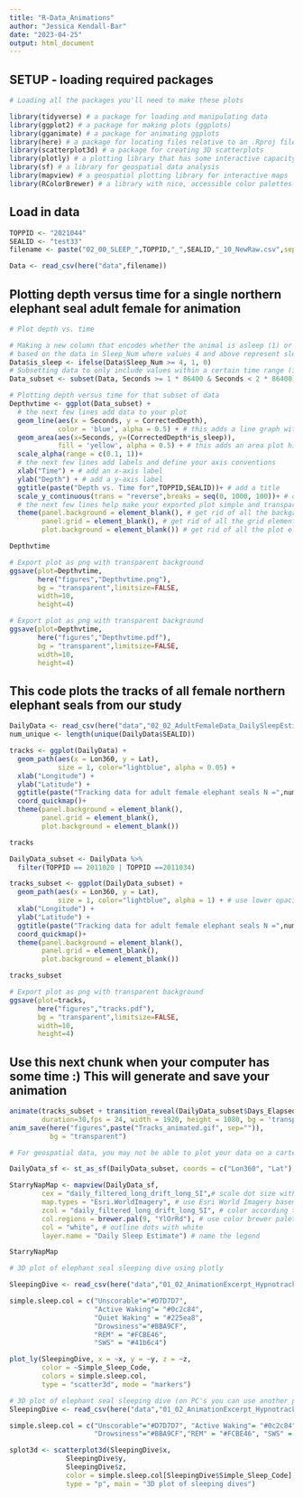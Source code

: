 ```yaml
---
title: "R-Data_Animations"
author: "Jessica Kendall-Bar"
date: "2023-04-25"
output: html_document
---
```


## SETUP - loading required packages

```r
# Loading all the packages you'll need to make these plots

library(tidyverse) # a package for loading and manipulating data
library(ggplot2) # a package for making plots (ggplots)
library(gganimate) # a package for animating ggplots
library(here) # a package for locating files relative to an .Rproj file
library(scatterplot3d) # a package for creating 3D scatterplots
library(plotly) # a plotting library that has some interactive capacity!
library(sf) # a library for geospatial data analysis
library(mapview) # a geospatial plotting library for interactive maps
library(RColorBrewer) # a library with nice, accessible color palettes

```

## Load in data

```r
TOPPID <- "2021044"
SEALID <- "test33"
filename <- paste("02_00_SLEEP_",TOPPID,"_",SEALID,"_10_NewRaw.csv",sep="")

Data <- read_csv(here("data",filename))
```

## Plotting depth versus time for a single northern elephant seal adult female for animation

```r
# Plot depth vs. time

# Making a new column that encodes whether the animal is asleep (1) or not (0) 
# based on the data in Sleep_Num where values 4 and above represent sleep.
Data$is_sleep <- ifelse(Data$Sleep_Num >= 4, 1, 0)
# Subsetting data to only include values within a certain time range (in seconds)
Data_subset <- subset(Data, Seconds >= 1 * 86400 & Seconds < 2 * 86400)

# Plotting depth versus time for that subset of data
Depthvtime <- ggplot(Data_subset) +
  # the next few lines add data to your plot
  geom_line(aes(x = Seconds, y = CorrectedDepth),
            color = 'blue', alpha = 0.5) + # this adds a line graph with depth v time
  geom_area(aes(x=Seconds, y=(CorrectedDepth*is_sleep)),
            fill = 'yellow', alpha = 0.5) + # this adds an area plot highlighting sleep
  scale_alpha(range = c(0.1, 1))+
  # the next few lines add labels and define your axis conventions
  xlab("Time") + # add an x-axis label
  ylab("Depth") + # add a y-axis label
  ggtitle(paste("Depth vs. Time for",TOPPID,SEALID))+ # add a title
  scale_y_continuous(trans = "reverse",breaks = seq(0, 1000, 100))+ # define y axis label breaks
  # the next few lines help make your exported plot simple and transparent
  theme(panel.background = element_blank(), # get rid of all the background elements
        panel.grid = element_blank(), # get rid of all the grid elements
        plot.background = element_blank()) # get rid of all the plot elements 

Depthvtime

# Export plot as png with transparent background
ggsave(plot=Depthvtime, 
       here("figures","Depthvtime.png"), 
       bg = "transparent",limitsize=FALSE,
       width=10,
       height=4)

# Export plot as png with transparent background
ggsave(plot=Depthvtime, 
       here("figures","Depthvtime.pdf"), 
       bg = "transparent",limitsize=FALSE,
       width=10,
       height=4)
```

## This code plots the tracks of all female northern elephant seals from our study

```r

DailyData <- read_csv(here("data","02_02_AdultFemaleData_DailySleepEstimates_wide_goodtracks.csv"))
num_unique <- length(unique(DailyData$SEALID))

tracks <- ggplot(DailyData) +
  geom_path(aes(x = Lon360, y = Lat),
            size = 1, color="lightblue", alpha = 0.05) +
  xlab("Longitude") +
  ylab("Latitude") +
  ggtitle(paste("Tracking data for adult female elephant seals N =",num_unique))+
  coord_quickmap()+
  theme(panel.background = element_blank(),
        panel.grid = element_blank(),
        plot.background = element_blank())

tracks

DailyData_subset <- DailyData %>% 
  filter(TOPPID == 2011020 | TOPPID ==2011034)

tracks_subset <- ggplot(DailyData_subset) +
  geom_path(aes(x = Lon360, y = Lat),
            size = 1, color="lightblue", alpha = 1) + # use lower opacity for multiple tracks
  xlab("Longitude") +
  ylab("Latitude") +
  ggtitle(paste("Tracking data for adult female elephant seals N =",num_unique))+
  coord_quickmap()+
  theme(panel.background = element_blank(),
        panel.grid = element_blank(),
        plot.background = element_blank())

tracks_subset

# Export plot as png with transparent background
ggsave(plot=tracks, 
       here("figures","tracks.pdf"), 
       bg = "transparent",limitsize=FALSE,
       width=10,
       height=4)
```

## Use this next chunk when your computer has some time :) This will generate and save your animation

```r
animate(tracks_subset + transition_reveal(DailyData_subset$Days_Elapsed),
        duration=30,fps = 24, width = 1920, height = 1080, bg = 'transparent')
anim_save(here("figures",paste("Tracks_animated.gif", sep="")),
          bg = "transparent")
```
```r

# For geospatial data, you may not be able to plot your data on a cartesian coordinate system, you may need a specific geospatial projection. This code turns your data into a geospatial "sf" object that stores lat & long for geospatial plotting

DailyData_sf <- st_as_sf(DailyData_subset, coords = c("Lon360", "Lat"), crs = 4326)

StarryNapMap <- mapview(DailyData_sf, 
        cex = "daily_filtered_long_drift_long_SI",# scale dot size with sleep estimate 
        map.types = "Esri.WorldImagery", # use Esri World Imagery basemap 
        zcol = "daily_filtered_long_drift_long_SI", # color according to sleep estimate
        col.regions = brewer.pal(9, "YlOrRd"), # use color brewer palette YlOrRd
        col = "white", # outline dots with white
        layer.name = "Daily Sleep Estimate") # name the legend

StarryNapMap
```

```r
# 3D plot of elephant seal sleeping dive using plotly

SleepingDive <- read_csv(here("data","01_02_AnimationExcerpt_Hypnotrack_1Hz.csv"))

simple.sleep.col = c("Unscorable"="#D7D7D7", 
                     "Active Waking"= "#0c2c84",
                     "Quiet Waking" = "#225ea8",
                     "Drowsiness"="#BBA9CF",
                     "REM" = "#FCBE46", 
                     "SWS" = "#41b6c4")

plot_ly(SleepingDive, x = ~x, y = ~y, z = ~z, 
        color = ~Simple_Sleep_Code, 
        colors = simple.sleep.col,
        type = "scatter3d", mode = "markers")
```

```r
# 3D plot of elephant seal sleeping dive (on PC's you can use another package called rgl that works better)
SleepingDive <- read_csv(here("data","01_02_AnimationExcerpt_Hypnotrack_1Hz.csv"))

simple.sleep.col = c("Unscorable"="#D7D7D7", "Active Waking"= "#0c2c84","Quiet Waking" = "#225ea8",
                     "Drowsiness"="#BBA9CF","REM" = "#FCBE46", "SWS" = "#41b6c4")

splot3d <- scatterplot3d(SleepingDive$x, 
              SleepingDive$y, 
              SleepingDive$z,
              color = simple.sleep.col[SleepingDive$Simple_Sleep_Code], 
              type = "p", main = "3D plot of sleeping dives")
```
